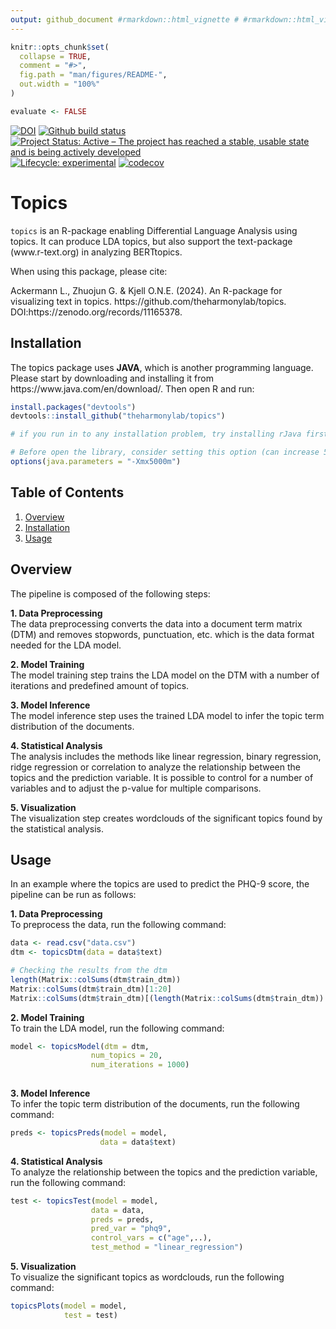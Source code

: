 ```yaml
---
output: github_document #rmarkdown::html_vignette # #rmarkdown::html_vignette
---
```


<!-- README.md is generated from README.Rmd. Please edit that file -->

```r
knitr::opts_chunk$set(
  collapse = TRUE,
  comment = "#>",
  fig.path = "man/figures/README-",
  out.width = "100%"
)

evaluate <- FALSE

```


<!-- badges: start -->
[![DOI](https://zenodo.org/badge/785738351.svg)](https://zenodo.org/doi/10.5281/zenodo.11165377)
[![Github build
status](https://github.com/theharmonylab/topics/workflows/R-CMD-check/badge.svg)](https://github.com/theharmonylab/topics/actions)
[![Project Status: Active – The project has reached a stable, usable
state and is being actively
developed](https://www.repostatus.org/badges/latest/active.svg)](https://www.repostatus.org/#active)
[![Lifecycle:
experimental](https://img.shields.io/badge/lifecycle-experimental-blue.svg)](https://lifecycle.r-lib.org/articles/stages.html#maturing-1)
[![codecov](https://codecov.io/gh/theharmonylab/topics/graph/badge.svg?token=7ZTWBNIVCX)](https://app.codecov.io/gh/theharmonylab/topics/)
<!-- [![CRAN  Downloads](https://cranlogs.r-pkg.org/badges/grand-total/text)](https://CRAN.R-project.org/package=text)

[![codecov](https://codecov.io/gh/oscarkjell/text/branch/master/graph/badge.svg?)](https://app.codecov.io/gh/oscarkjell/text)
<!-- badges: end -->


# Topics

`topics` is an R-package enabling Differential Language Analysis using topics. It can produce LDA topics, but also support the text-package (www.r-text.org) in analyzing BERTtopics. 

When using this package, please cite:

Ackermann L., Zhuojun G. & Kjell O.N.E. (2024). An R-package for visualizing text in topics. https://github.com/theharmonylab/topics. DOI:https://zenodo.org/records/11165378. 

## Installation
The topics package uses <b>JAVA</b>, which is another programming language. Please start by downloading and installing it from https://www.java.com/en/download/. Then open R and run:

``` r
install.packages("devtools")
devtools::install_github("theharmonylab/topics")

# if you run in to any installation problem, try installing rJava first.

# Before open the library, consider setting this option (can increase 5000);  without it the code may ran out of memory
options(java.parameters = "-Xmx5000m")


```

## Table of Contents
1. [Overview](#overview)
2. [Installation](#installation)
3. [Usage](#usage)

## Overview
The pipeline is composed of the following steps:

**1. Data Preprocessing**<br>
The data preprocessing converts the data into a document term matrix (DTM) and removes stopwords, punctuation, etc. which is the data format needed for the LDA model.

**2. Model Training**<br>
The model training step trains the LDA model on the DTM with a number of iterations and predefined amount of topics.

**3. Model Inference**<br>
The model inference step uses the trained LDA model to infer the topic term distribution of the documents.

**4. Statistical Analysis**<br>
The analysis includes the methods like linear regression, binary regression, ridge regression or correlation to analyze the relationship between the topics and the prediction variable. It is possible to control for a number of variables and to adjust the p-value for multiple comparisons.

**5. Visualization**<br>
The visualization step creates wordclouds of the significant topics found by the statistical analysis.


## Usage
In an example where the topics are used to predict the PHQ-9 score, the pipeline can be run as follows:


**1. Data Preprocessing**<br>
To preprocess the data, run the following command:
```R
data <- read.csv("data.csv")
dtm <- topicsDtm(data = data$text)

# Checking the results from the dtm
length(Matrix::colSums(dtm$train_dtm))
Matrix::colSums(dtm$train_dtm)[1:20]
Matrix::colSums(dtm$train_dtm)[(length(Matrix::colSums(dtm$train_dtm)) - 100):length(Matrix::colSums(dtm$train_dtm))]

```



**2. Model Training**<br>
To train the LDA model, run the following command:
```R
model <- topicsModel(dtm = dtm,
                  num_topics = 20,
                  num_iterations = 1000)
                  
```

**3. Model Inference**<br>
To infer the topic term distribution of the documents, run the following command:
```R
preds <- topicsPreds(model = model,
                    data = data$text)
```


**4. Statistical Analysis**<br>
To analyze the relationship between the topics and the prediction variable, run the following command:
```R
test <- topicsTest(model = model,
                  data = data,
                  preds = preds,
                  pred_var = "phq9",
                  control_vars = c("age",..),
                  test_method = "linear_regression")
```

**5. Visualization**<br>
To visualize the significant topics as wordclouds, run the following command:
```R
topicsPlots(model = model,
            test = test)
```









